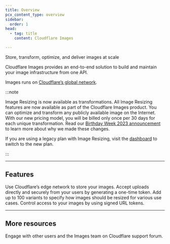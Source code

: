 ```yaml
---
title: Overview
pcx_content_type: overview
sidebar:
  order: 1
head:
  - tag: title
    content: Cloudflare Images

---
```



<Description>

Store, transform, optimize, and deliver images at scale 
</Description>

Cloudflare Images provides an end-to-end solution to build and maintain your image infrastructure from one API.

Images runs on [Cloudflare’s global network](https://www.cloudflare.com/network/).

:::note

Image Resizing is now available as transformations. All Image Resizing features are now available as part of the Cloudflare Images product. You can optimize and transform any publicly available image on the Internet. With our new pricing model, you will be billed only once per 30 days for each unique transformation. Read our [Birthday Week 2023 announcement](https://blog.cloudflare.com/merging-images-and-image-resizing/) to learn more about why we made these changes.

If you are using a legacy plan with Image Resizing, visit the [dashboard](https://dash.cloudflare.com/) to switch to the new plan.


:::

***

## Features

<Feature header="Storage" href="/images/upload-images/">
Use Cloudflare’s edge network to store your images.


</Feature>

<Feature header="Direct creator upload" href="/images/upload-images/direct-creator-upload/">
Accept uploads directly and securely from your users by generating a one-time token. 
</Feature>

<Feature header="Variants" href="/images/transform-images" cta="Create variants by transforming images">
Add up to 100 variants to specify how images should be resized for various use cases. 
</Feature>

<Feature header="Signed URLs" href="/images/manage-images/serve-images/serve-private-images" cta="Serve private images">
Control access to your images by using signed URL tokens. 
</Feature>

***

## More resources

<CardGrid>

<LinkTitleCard title="Community Forum" href="https://community.cloudflare.com/c/developers/images/63" icon="open-book">

Engage with other users and the Images team on Cloudflare support forum. 
</LinkTitleCard>

</CardGrid>
